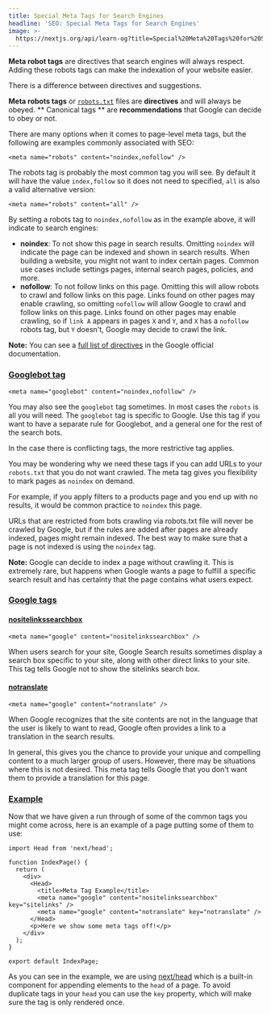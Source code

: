 ```yaml
---
title: Special Meta Tags for Search Engines
headline: 'SEO: Special Meta Tags for Search Engines'
image: >-
  https://nextjs.org/api/learn-og?title=Special%20Meta%20Tags%20for%20Search%20Engines&amp;chapter=8
---
```


**Meta robot tags** are directives that search engines will always respect. Adding these robots tags can make the indexation of your website easier.

There is a difference between directives and suggestions.

**Meta robots tags** or [`robots.txt`](/learn/seo/crawling-and-indexing/robots-txt) files are **directives** and will always be obeyed. \*\* Canonical tags \*\* are **recommendations** that Google can decide to obey or not.

There are many options when it comes to page-level meta tags, but the following are examples commonly associated with SEO:

```
<meta name="robots" content="noindex,nofollow" />
```

The robots tag is probably the most common tag you will see. By default it will have the value `index,follow` so it does not need to specified, `all` is also a valid alternative version:

```
<meta name="robots" content="all" />
```

By setting a robots tag to `noindex,nofollow` as in the example above, it will indicate to search engines:

*   **noindex**: To not show this page in search results. Omitting `noindex` will indicate the page can be indexed and shown in search results. When building a website, you might not want to index certain pages. Common use cases include settings pages, internal search pages, policies, and more.
*   **nofollow**: To not follow links on this page. Omitting this will allow robots to crawl and follow links on this page. Links found on other pages may enable crawling, so omitting `nofollow` will allow Google to crawl and follow links on this page. Links found on other pages may enable crawling, so if `link A` appears in pages `X` and `Y`, and `X` has a `nofollow` robots tag, but `Y` doesn't, Google may decide to crawl the link.

**Note:** You can see a [full list of directives](https://developers.google.com/search/docs/advanced/robots/robots_meta_tag#directives) in the Google official documentation.

### [Googlebot tag](#googlebot-tag)

```
<meta name="googlebot" content="noindex,nofollow" />
```

You may also see the `googlebot` tag sometimes. In most cases the `robots` is all you will need. The `googlebot` tag is specific to Google. Use this tag if you want to have a separate rule for Googlebot, and a general one for the rest of the search bots.

In the case there is conflicting tags, the more restrictive tag applies.

You may be wondering why we need these tags if you can add URLs to your `robots.txt` that you do not want crawled. The meta tag gives you flexibility to mark pages as `noindex` on demand.

For example, if you apply filters to a products page and you end up with no results, it would be common practice to `noindex` this page.

URLs that are restricted from bots crawling via robots.txt file will never be crawled by Google, but if the rules are added after pages are already indexed, pages might remain indexed. The best way to make sure that a page is not indexed is using the `noindex` tag.

**Note:** Google can decide to index a page without crawling it. This is extremely rare, but happens when Google wants a page to fulfill a specific search result and has certainty that the page contains what users expect.

### [Google tags](#google-tags)

#### [nositelinkssearchbox](#nositelinkssearchbox)

```
<meta name="google" content="nositelinkssearchbox" />
```

When users search for your site, Google Search results sometimes display a search box specific to your site, along with other direct links to your site. This tag tells Google not to show the sitelinks search box.

#### [notranslate](#notranslate)

```
<meta name="google" content="notranslate" />
```

When Google recognizes that the site contents are not in the language that the user is likely to want to read, Google often provides a link to a translation in the search results.

In general, this gives you the chance to provide your unique and compelling content to a much larger group of users. However, there may be situations where this is not desired. This meta tag tells Google that you don't want them to provide a translation for this page.

### [Example](#example)

Now that we have given a run through of some of the common tags you might come across, here is an example of a page putting some of them to use:

```
import Head from 'next/head';
 
function IndexPage() {
  return (
    <div>
      <Head>
        <title>Meta Tag Example</title>
        <meta name="google" content="nositelinkssearchbox" key="sitelinks" />
        <meta name="google" content="notranslate" key="notranslate" />
      </Head>
      <p>Here we show some meta tags off!</p>
    </div>
  );
}
 
export default IndexPage;
```

As you can see in the example, we are using [next/head](https://nextjs.org/docs/api-reference/next/head) which is a built-in component for appending elements to the `head` of a page. To avoid duplicate tags in your `head` you can use the `key` property, which will make sure the tag is only rendered once.
